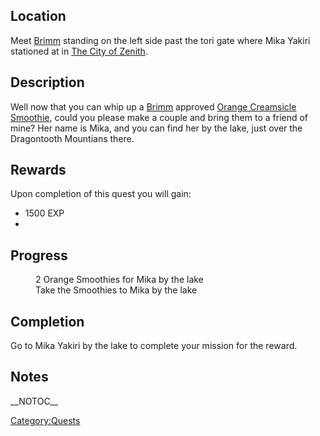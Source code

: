 {{Questbox
|name= Livin'la vida Lake-ah
|category=Quests
| level = 
| levelreq = ???
|start= [[Brimm]]
|end= [[Mika Yakiri]]
|experience = 1500 EXP
|money={{cost|80}}
|previous=
|next=
}}
==Location==
Meet [[Brimm]] standing on the left side past the tori gate where Mika Yakiri stationed at in [[The City of Zenith]].
==Description==
Well now that you can whip up a [[Brimm]] approved [[Orange Creamsicle Smoothie]], could you please make a couple and bring them to a friend of mine? Her name is Mika, and you can find her by the lake, just over the Dragontooth Mountians there.
==Rewards==
Upon completion of this quest you will gain:
*1500 EXP
*{{cost|80}}
==Progress==
:2 Orange Smoothies for Mika by the lake 
:Take the Smoothies to Mika by the lake
==Completion==
Go to Mika Yakiri by the lake to complete your mission for the reward.
==Notes==

[[Category:Quests]]

__NOTOC__